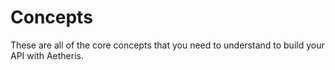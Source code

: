 
# Concepts

These are all of the core concepts that you need to understand to build your API with Aetheris.

<Cards>
    <Card title="Context" href="/concepts/context" />
    <Card title="Validation" href="/concepts/validation" />
    <Card title="Middleware" href="/concepts/middleware" />
    <Card title="Client" href="/concepts/client" />
</Cards>
